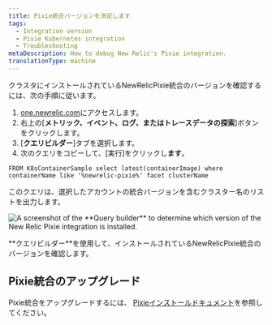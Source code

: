 ```yaml
---
title: Pixie統合バージョンを決定します
tags:
  - Integration version
  - Pixie Kubernetes integration
  - Troubleshooting
metaDescription: How to debug New Relic's Pixie integration.
translationType: machine
---
```




クラスタにインストールされているNewRelicPixie統合のバージョンを確認するには、次の手順に従います。

1. [one.newrelic.com](https://one.newrelic.com/)にアクセスします。
2. 右上の\[**メトリック、イベント、ログ、またはトレースデータの探索**]ボタンをクリックします。
3. \[**クエリビルダー**]タブを選択します。
4. 次のクエリをコピーして、\[実行]をクリックし**ます**。

```
FROM K8sContainerSample select latest(containerImage) where containerName like '%newrelic-pixie%' facet clusterName
```

このクエリは、選択したアカウントの統合バージョンを含むクラスター名のリストを出力します。

<img
  title="Pixie integration in Query builder"
  alt="A screenshot of the **Query builder** to determine which version of the New Relic Pixie integration is installed."
  src={pixieIntegrationQuery2}
/>

<figcaption>
  **クエリビルダー**を使用して、インストールされているNewRelicPixie統合のバージョンを確認します。
</figcaption>

## Pixie統合のアップグレード

Pixie統合をアップグレードするには、 [Pixieインストールドキュメント](/docs/kubernetes-pixie/auto-telemetry-pixie/install-auto-telemetry-pixie/#upgrade)を参照してください。